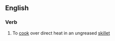 ==English==

===Verb===
{{en-verb|inf=[[pan]]-[[broil]]}}

#{{US}} To [[cook]] over direct heat in an ungreased [[skillet]]